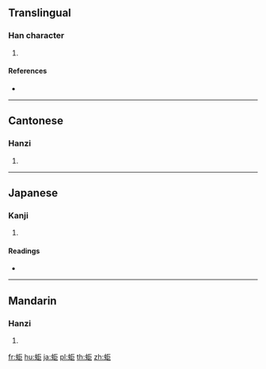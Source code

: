 {{character info/new}}
==Translingual==

===Han character===
{{Han char|rn=142|rad=虫|as=05|sn=11|four=57117|canj=LISS}}

# {{defn|Han|sort=虫05}}

====References====
* {{Han ref|kx=1079.240|dkj=32927|dj=1548.080|hdz=42838.010|uh=86B7|ud=34487|bh=D77E|bd=55166}}

----

==Cantonese==

===Hanzi===
{{yue-hanzi|jyut=|y=geui6}}

# {{defn|lang=yue|sort=虫05}}

----

==Japanese==

===Kanji===
{{ja-kanji|grade=|rs=虫05}}

# {{defn|lang=ja|sort=虫05}}

====Readings====
* {{ja-readings|on=[[きょ]] (kyo), [[ご]] (go)|kun=|nanori=}}

----

==Mandarin==

===Hanzi===
{{cmn-hanzi|pin=[[jù]] ([[ju4]])|wg=chü<sup>4</sup>}}

# {{defn|lang=cmn|sort=虫05}}

[[fr:蚷]]
[[hu:蚷]]
[[ja:蚷]]
[[pl:蚷]]
[[th:蚷]]
[[zh:蚷]]